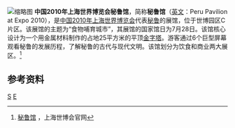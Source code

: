 [[File:Peru_Pavilion_of_Expo_2010.jpg|缩略图]]
'''中国2010年上海世界博览会秘鲁馆'''，简称'''秘鲁馆'''（[[英文|英文]]：Peru Pavilion at Expo 2010），是[[中国2010年上海世界博览会|中国2010年上海世界博览会]]代表[[秘鲁|秘鲁]]的展馆，位于世博园区C片区。该展馆的主题为“食物哺育城市”，其展馆的国家馆日为7月28日。该馆核心设计为一个用金属材料制作的占地25平方米的平顶[[金字塔|金字塔]]。游客通过6个巨型屏幕观看秘鲁的发展历程，了解秘鲁的古代与现代文明。该馆划分为饮食和商业两大展区。<ref>[http://www.expo2010.cn/c/gj_tpl_2113.htm 秘鲁馆] {{Wayback|url=http://www.expo2010.cn/c/gj_tpl_2113.htm |date=20140205023520 }}，上海世博会官网</ref>

==参考资料==
{{reflist}}
{{2010年上海世博会展馆}}
[[Category:2010年上海世界博覽會展館|S]]
[[Category:中秘关系|E]]